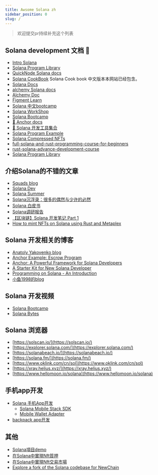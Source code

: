 ```yaml
---
title: Awsome Solana zh
sidebar_position: 0
slug: /
---
```




> 欢迎提交pr持续补充这个列表

## Solana development 文档 📄

- [Intro Solana](https://www.soldev.app/course)
- [Solana Program Library](https://spl.solana.com/)
- [QuickNode Solana docs](https://www.quicknode.com/guides/welcome)
- [Solana CookBook](https://solanacookbook.com/) Solana Cook book 中文版本本网站已经包含。
- [Solana Docs](https://docs.solana.com/)
- [alchemy Solana docs](https://docs.alchemy.com/reference/solana-api-quickstart)
- [Alchemy Doc](https://docs.alchemy.com/)
- [Figment Learn](https://learn.figment.io/protocols/solana)
- [Solana 中文bootcamp](https://www.solanazh.com/)
- [Solana WorkShop](https://github.com/solana-workshops)
- [Solana Bootcamp](https://github.com/solana-developers/pirate-bootcamp)
- [🚢 Anchor docs](https://book.anchor-lang.com/introduction/introduction.html)
- [🔧 Solana 开发工具集合](https://github.com/solana-developers/solana-tools)
- [Solana Program Example](https://github.com/solana-developers/program-examples)
- [Solana Compressed NFTs](https://github.com/solana-developers/compressed-nfts)
- [full-solana-and-rust-programming-course-for-beginners](https://careerbooster.io/courses/full-solana-and-rust-programming-course-for-beginners)
- [rust-solana-advance-development-course](https://careerbooster.io/courses/rust-solana-advance-development-course)
- [Solana Program Library](https://github.com/solana-labs/solana-program-library.git)

## 介绍Solana的不错的文章

- [Squads blog](https://squads.so/blog)
- [Solana Dev](https://www.soldev.app/)
- [Solana Summer](https://www.notboring.co/p/solana-summer)
- [Solana沉浮录：很多的偶然与少许的必然](https://www.theblockbeats.info/news/36742)
- [Solana 白皮书](https://docs.qq.com/pdf/DR2ZsSlpsaUppanBD?)
- [Solana调研报告](https://shimo.im/docs/8wkxtyhCXWp88JDD)
- [【区块链】Solana 开发笔记 Part 1](https://rustmagazine.github.io/rust_magazine_2021/chapter_10/solana-learn-part1.html)
- [How to mint NFTs on Solana using Rust and Metaplex](https://mirror.xyz/anoushk.eth/HLL3JE47SJE5AnvzMVrfz7Rec7FDupXK5948aYNsDUU)

## Solana 开发相关的博客

- [Anatoly Yakovenko blog](https://medium.com/@anatolyyakovenko)
- [Anchor Example: Escrow Program](https://hackmd.io/@ironaddicteddog/anchor_example_escrow)
- [Anchor: A Powerful Framework for Solana Developers](https://hackmd.io/@ironaddicteddog/solana-anchor-escrow)
- [A Starter Kit for New Solana Developer](https://hackmd.io/@ironaddicteddog/solana-starter-kit)
- [Programming on Solana - An Introduction](https://paulx.dev/blog/2021/01/14/programming-on-solana-an-introduction/)
- [小鱼1998的blog](https://blog.csdn.net/weixin_42285518/category_11484618.html)

## Solana 开发视频

- [Solana Bootcamp](https://www.youtube.com/watch?v=0P8JeL3TURU&list=PLilwLeBwGuK6NsYMPP_BlVkeQgff0NwvU)
- [Solana Bytes](https://www.youtube.com/watch?v=pRYs49MqapI&list=PLilwLeBwGuK51Ji870apdb88dnBr1Xqhm)

## Solana 浏览器

- [https://solscan.io/](https://solscan.io/)
- [https://explorer.solana.com/](https://explorer.solana.com/)
- [https://solanabeach.io/](https://solanabeach.io/)
- [https://solana.fm/](https://solana.fm/)
- [https://www.oklink.com/cn/sol](https://www.oklink.com/cn/sol)
- [https://xray.helius.xyz/](https://xray.helius.xyz/)
- [https://www.hellomoon.io/solana](https://www.hellomoon.io/solana)

## 手机app开发

- [Solana 手机App开发](https://solanamobile.com/zh/developers)
    - [Solana Mobile Stack SDK](https://github.com/solana-mobile/solana-mobile-stack-sdk#solana-mobile-stack-sdk)
    - [Mobile Wallet Adapter](https://github.com/solana-mobile/mobile-wallet-adapter)
- [backpack app开发](https://docs.xnfts.dev/getting-started/introduction)

## 其他
- [Solana項目demo](https://github.com/blocksecteam/solana_demo)
- [在Solana中實現Nft質押](https://github.com/0xShuk/NFT-Staking-Program)
- [在Solana中實現Nft交易市場](https://github.com/Aurory-Game/comptoir)
- [Explore a fork of the Solana codebase for NewChain](https://forum.makerdao.com/t/explore-a-fork-of-the-solana-codebase-for-newchain/21822/5)
